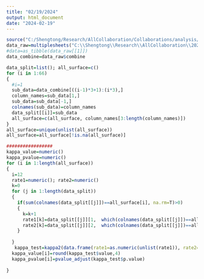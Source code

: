 ```yaml
---
title: "02/19/2024"
output: html_document
date: "2024-02-19"
---
```



```r
source("C:/Shengtong/Research/AllCollaboration/Collaborations/analysis/Rfunctions.R")
data_raw=multiplesheets("C:\\Shengtong\\Research\\AllCollaboration\\2024\\202402\\Zaid\\Data for Kappa after intra-reader.xlsx")
#data=as_tibble(data_raw[[1]])
data_combine=data_raw$combine
```

```r
data_split=list(); all_surface=c()
for (i in 1:66)
{
  #i=1
  sub_data=data_combine[((i-1)*3+1):(i*3),]
  column_names=sub_data[1,]
  sub_data=sub_data[-1,]
  colnames(sub_data)=column_names
  data_split[[i]]=sub_data
  all_surface=c(all_surface, column_names[3:length(column_names)])
}
all_surface=unique(unlist(all_surface))
all_surface=all_surface[!is.na(all_surface)]

#################
kappa_value=numeric()
kappa_pvalue=numeric()
for (i in 1:length(all_surface))
{
  i=12
  rate1=numeric(); rate2=numeric()
  k=0
  for (j in 1:length(data_split))
  {
    if(sum(colnames(data_split[[j]])==all_surface[i], na.rm=T)>0)
    {
      k=k+1
      rate1[k]=data_split[[j]][1,  which(colnames(data_split[[j]])==all_surface[i])]
      rate2[k]=data_split[[j]][2,  which(colnames(data_split[[j]])==all_surface[i])]
    }
    
  }
   kappa_test=kappa2(data.frame(rate1=as.numeric(unlist(rate1)), rate2=as.numeric(unlist(rate2))))
  kappa_value[i]=round(kappa_test$value,4)
  kappa_pvalue[i]=pvalue_adjust(kappa_test$p.value) 
  
}

```

